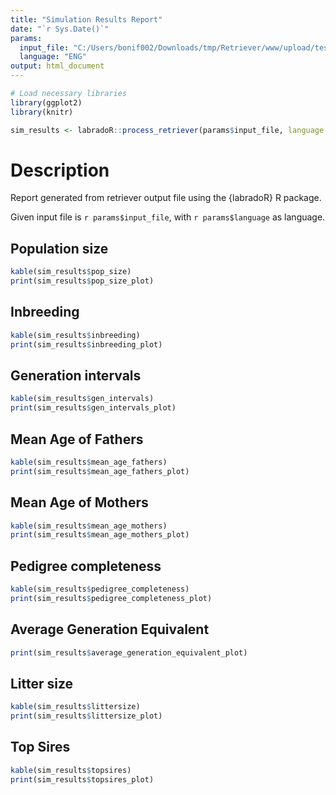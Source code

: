 ```yaml
---
title: "Simulation Results Report"
date: "`r Sys.Date()`"
params:
  input_file: "C:/Users/bonif002/Downloads/tmp/Retriever/www/upload/test_ped.out"
  language: "ENG"
output: html_document
---
```


```r
# Load necessary libraries
library(ggplot2)
library(knitr)
```

```r
sim_results <- labradoR::process_retriever(params$input_file, language = params$language)

```

# Description

Report generated from retriever output file using the {labradoR} R package.

Given input file is `r params$input_file`, with `r params$language` as language.

## Population size

```r
kable(sim_results$pop_size)
print(sim_results$pop_size_plot)
```

## Inbreeding

```r
kable(sim_results$inbreeding)
print(sim_results$inbreeding_plot)
```

## Generation intervals

```r
kable(sim_results$gen_intervals)
print(sim_results$gen_intervals_plot)
```

## Mean Age of Fathers

```r
kable(sim_results$mean_age_fathers)
print(sim_results$mean_age_fathers_plot)
```

## Mean Age of Mothers

```r
kable(sim_results$mean_age_mothers)
print(sim_results$mean_age_mothers_plot)
```

## Pedigree completeness

```r
kable(sim_results$pedigree_completeness)
print(sim_results$pedigree_completeness_plot)
```

## Average Generation Equivalent

```r
print(sim_results$average_generation_equivalent_plot)
```

## Litter size

```r
kable(sim_results$littersize)
print(sim_results$littersize_plot)
```

## Top Sires

```r
kable(sim_results$topsires)
print(sim_results$topsires_plot)
```
